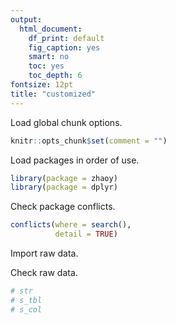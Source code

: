 ```yaml
---
output:
  html_document:
    df_print: default
    fig_caption: yes
    smart: no
    toc: yes
    toc_depth: 6
fontsize: 12pt
title: "customized"
---
```


Load global chunk options.

```r
knitr::opts_chunk$set(comment = "")
```

Load packages in order of use.

```r
library(package = zhaoy)
library(package = dplyr)
```

Check package conflicts.

```r
conflicts(where = search(),
          detail = TRUE)
```

Import raw data.

Check raw data.

```r
# str
# s_tbl
# s_col
```